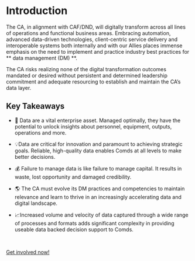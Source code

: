 # Introduction

The CA, in alignment with CAF/DND, will digitally transform across all lines of operations and functional business areas. Embracing automation, advanced data-driven technologies, client-centric service delivery and interoperable systems both internally and with our Allies places immense emphasis on the need to implement and practice industry best practices for ** data management (DM) **. 

The CA risks realizing none of the digital transformation outcomes mandated or desired without persistent and determined leadership commitment and adequate resourcing to establish and maintain the CA’s data layer.

## Key Takeaways

- 💽 Data are a vital enterprise asset. Managed optimally, they have the potential to unlock insights about personnel, equipment, outputs, operations and more.

- 💡Data are critical for innovation and paramount to achieving strategic goals. Reliable, high-quality data enables Comds at all levels to make better decisions. 

- 💰 Failure to manage data is like failure to manage capital. It results in waste, lost opportunity and damaged credibility.

- 🌎 The CA must evolve its DM practices and competencies to maintain relevance and learn to thrive in an increasingly accelerating data and digital landscape.

- 📈Increased volume and velocity of data captured through a wide range of processes and formats adds significant complexity in providing useable data backed decision support to Comds.

<br />

[Get involved now!](/getting-involved)
